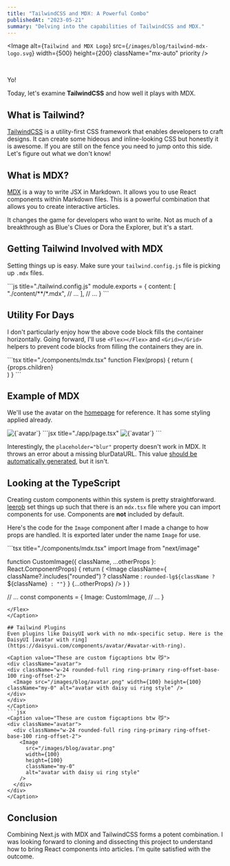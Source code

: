 ```yaml
---
title: "TailwindCSS and MDX: A Powerful Combo"
publishedAt: "2023-05-21"
summary: "Delving into the capabilities of TailwindCSS and MDX."
---
```


<Image
  alt={`Tailwind and MDX Logo`}
  src={`/images/blog/tailwind-mdx-logo.svg`}
  width={500}
  height={200}
  className="mx-auto"
  priority
/>

<br />

Yo!

Today, let's examine **TailwindCSS** and how well it plays with MDX. 

## What is Tailwind?

[TailwindCSS](https://tailwindcss.com/) is a utility-first CSS framework that enables developers to craft designs. It can create some hideous and inline-looking CSS but honestly it is awesome. If you are still on the fence you need to jump onto this side. Let's figure out what we don't know!

## What is MDX?

[MDX](https://mdxjs.com/) is a way to write JSX in Markdown. It allows you to use React components within Markdown files. This is a powerful combination that allows you to create interactive articles. 

It changes the game for developers who want to write. Not as much of a breakthrough as Blue's Clues or Dora the Explorer, but it's a start.

## Getting Tailwind Involved with MDX

Setting things up is easy. Make sure your `tailwind.config.js` file is picking up `.mdx` files. 

<Caption className="w-full" value="This is the first and last time you'll see this much blank space in a code block">
```js title="./tailwind.config.js"
module.exports = {
  content: [
    "./content/**/*.mdx",
    // ...
  ],
  // ...
}
```
</Caption>

## Utility For Days

I don't particularly enjoy how the above code block fills the container horizontally. Going forward, I'll use `<Flex></Flex>` and `<Grid></Grid>` helpers to prevent code blocks from filling the containers they are in.

<Flex>
  ```tsx title="./components/mdx.tsx"
  function Flex(props) {
    return (
      <div className={
        `flex${props.className ? ` ${props.className}` : ""}`
        }>
        {props.children}
      </div>
    )
  }
  ```
</Flex>

## Example of MDX

We'll use the avatar on the [homepage]('/') for reference. It has some styling applied already.

<Caption value="<Flex> can also put elements on the same line ☝️">
  <Flex>
    <Image
      alt={`avatar`}
      src={`/images/blog/avatar.png`}
      className="rounded-full grayscale w-auto h-1/2"
      width={100}
      height={100}
      priority
    />
    ```jsx title="./app/page.tsx"
    <Image
      alt={`avatar`}
      src={`/images/blog/avatar.png`}
      className="rounded-full grayscale"
      width={100}
      height={100}
      {/* placeholder="blur" */}
      priority
    />
    ```
  </Flex>
</Caption>

Interestingly, the `placeholder="blur"` property doesn't work in MDX. It throws an error about a missing blurDataURL. This value [should be automatically generated](https://nextjs.org/docs/app/api-reference/components/image#blurdataurl), but it isn't.

## Looking at the TypeScript

Creating custom components within this system is pretty straightforward. [leerob](https://leerob.io/) set things up such that there is an `mdx.tsx` file where you can import components for use. Components are **not** included by default.

Here's the code for the `Image` component after I made a change to how props are handled. It is exported later under the name `Image` for use.

<Caption value='"Interesting" pattern used to prevent props from overwriting'>
  <Flex>
  ```tsx title="./components/mdx.tsx"
  import Image from "next/image"

  function CustomImage({
    className,
    ...otherProps
  }: React.ComponentProps<typeof Image>) {
    return (
      <Image
        className={
          className?.includes("rounded")
            ? className
            : `rounded-lg${className ? ` ${className}` : ""}`
        }
        {...otherProps}
      />
    )
  }

  // ...
  const components = {
    Image: CustomImage,
    // ...
  }
  ```
  </Flex>
</Caption>

## Tailwind Plugins
Even plugins like DaisyUI work with no mdx-specific setup. Here is the DaisyUI [avatar with ring](https://daisyui.com/components/avatar/#avatar-with-ring).

<Caption value="These are custom figcaptions btw 😼">
<div className="avatar">
  <div className="w-24 rounded-full ring ring-primary ring-offset-base-100 ring-offset-2">
    <Image src="/images/blog/avatar.png" width={100} height={100} className="my-0" alt="avatar with daisy ui ring style" />
  </div>
</div>
</Caption>
```jsx
<Caption value="These are custom figcaptions btw 😼">
  <div className="avatar">
    <div className="w-24 rounded-full ring ring-primary ring-offset-base-100 ring-offset-2">
      <Image
        src="/images/blog/avatar.png"
        width={100}
        height={100}
        className="my-0"
        alt="avatar with daisy ui ring style"
      />
    </div>
  </div>
</Caption>
```

## Conclusion

Combining Next.js with MDX and TailwindCSS forms a potent combination. I was looking forward to cloning and dissecting this project to understand how to bring React components into articles. I'm quite satisfied with the outcome.

